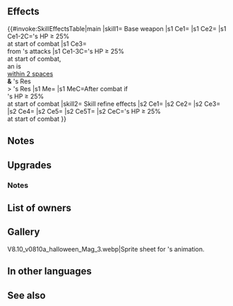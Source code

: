 {{Weapon Infobox
|tagid=SID_放浪の賢者の書
|intID=4361
|userVersion1=Closed
|userVersion2=Open
|userVersion3=Gleam Closed
|userVersion4=Gleam Open
|exclusive=1
|weaponType=Blue Tome
|cost=400
|might=14
|range=2
|effect=If unit's HP ≥ 25% at start of combat, grants Atk/Spd/Def/Res+5 to unit and unit makes a guaranteed follow-up attack during combat, and also, if unit is within 2 spaces of an ally and unit's Res > foe's Res, reduces damage from foe's attacks by difference between stats during combat (max 20; excluding area-of-effect Specials).<br><br>If unit's HP ≥ 25% at start of combat, restores 7 HP to unit after combat.
|required=-
|refinePaths=default
|refineSP=400
|refineMedals=500
|refineDews=200
|refineStatsSkill1=0,0,0,0,0
|effectSkill1=At start of combat, if unit's HP ≥ 25%, grants Atk/Spd/Def/Res+5 to unit, neutralizes unit's penalties to Res, neutralizes foe's bonuses to Res, deals damage = 20% of unit's Res (excluding area-of-effect Specials), and grants Special cooldown charge +1 to unit per attack during combat (only highest value applied; does not stack).
|properties=random_inherit_base
}}
==Effects==
{{#invoke:SkillEffectsTable|main
|skill1={{SCi|weapon}} Base weapon
|s1 Ce1={{Eft|Temporary buffs|Atk/Spd/Def/Res|5}}
|s1 Ce2={{Eft|Guaranteed Follow-Ups}}
|s1 Ce1-2C={{Tgt|Unit}}'s HP ≥ 25%<br>at start of combat
|s1 Ce3={{Eft|Damage Reduction|({{Tgt|Unit}}'s Res - {{Tgt|Foe}}'s Res)|max=20}}<br>from {{Tgt|Foe}}'s attacks
|s1 Ce1-3C={{Tgt|Unit}}'s HP ≥ 25%<br>at start of combat,<br>an {{Tgt|Ally}} is<br>[[within 2 spaces]]<br>'''&''' {{Tgt|Unit}}'s Res<br>> {{Tgt|Foe}}'s Res
|s1 Me={{Eft|Heal|7}}
|s1 MeC=After combat if<br>{{Tgt|Unit}}'s HP ≥ 25%<br>at start of combat
|skill2={{Si|Craver's Tome|refine=Skill1}} Skill refine effects
|s2 Ce1={{Eft|Temporary buffs|Atk/Spd/Def/Res|5}}
|s2 Ce2={{Eft|Neutralize Penalties|Res}}
|s2 Ce3={{Eft|Damage Boost|20% of {{Tgt|Unit}}'s Res}}
|s2 Ce4={{Eft|Accelerate Charge}}
|s2 Ce5={{Eft|Neutralize Bonuses|Res}}
|s2 Ce5T={{Tgt|Foe}}
|s2 CeC={{Tgt|Unit}}'s HP ≥ 25%<br>at start of combat
}}

==Notes==
{{Temporary buffs}}
{{Guaranteed follow-up interaction}}
{{FlatDamageReduction|X (max: 20)}}
{{After combat healing}}

==Upgrades==
{{Weapon Upgrade List}}
===Notes===
{{Penalty neutralization|name={{St|Craver's Tome|refine=Skill1}}}}
{{Bonus neutralization|name={{St|Craver's Tome|refine=Skill1}}}}
{{DamageBoost|name={{St|Craver's Tome|refine=Skill1}}}}
{{CooldownChargePlus|name={{St|Craver's Tome|refine=Skill1}}}}
==List of owners==
{{Skill Hero List}}
==Gallery==
<gallery>
V8.10_v0810a_halloween_Mag_3.webp|Sprite sheet for {{PAGENAME}}'s animation.
</gallery>
==In other languages==
{{OtherLanguages
|japanese=
|german=
|spanishEU=
|spanishLA=
|french=
|italian=
|chineseTW=
|portuguese=
}}
==See also==
{{See also skills|cond=Description LIKE '%deals damage%of unit_s Res%' AND Exclusive='1'}}
{{Weapons Navbox}}